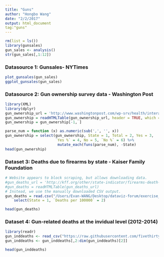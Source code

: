 ```yaml
---
title: "Guns"
author: "Hongbo Wang"
date: "2/2/2017"
output: html_document
tag:"guns"
---
```


```r
rm(list = ls())
library(gunsales)
gun_sales <- analysis()
str(gun_sales[,1:12])

```


### Datasource 1: Gunsales- NYTimes
```r
plot_gunsales(gun_sales)
ggplot_gunsales(gun_sales)
```

### Datasource 2: Gun ownership survey data - Washington Post
```r
library(XML)
library(dplyr)
gun_ownership_url = 'http://www.washingtonpost.com/wp-srv/health/interactives/guns/ownership.html'
gun_ownership = readHTMLTable(gun_ownership_url, header = TRUE, which = 1)
gun_ownership = gun_ownership[-1, ]

parse_num = function (x) as.numeric(sub(',', '', x))
gun_ownership = select(gun_ownership, State = 1, Total = 2, Yes = 3,
                       `Yes %` = 4, No = 5, `No %` = 6) %>%
                        mutate_each(funs(parse_num), -State)
head(gun_ownership)
```

### Dataset 3: Deaths due to firearms by state - Kaiser Family Foundation
```r
# Website appears to block scraping, but allows downloading data.
#gun_deaths_url = 'http://kff.org/other/state-indicator/firearms-death-rate-per-100000/'
#gun_deaths = readHTMLTable(gun_deaths_url)
# Instead, we use the manually downloaded CSV output.
gun_deaths = read.csv("/Users/Evan-WANG/Desktop/dataviz-forum/exercise_guns/exercise/KFF_deaths_firearms.csv", skip = 3) %>%
    select(State = 1, `Deaths per 100000` = 2)

head(gun_deaths)
```

### Dataset 4: Gun-related deaths at the invidual level (2012-2014)
```r
library(readr)
gun_inddeaths <- read_csv("https://raw.githubusercontent.com/fivethirtyeight/guns-data/master/full_data.csv")
gun_inddeaths <- gun_inddeaths[,2:dim(gun_inddeaths)[2]]

head(gun_inddeaths)
```



